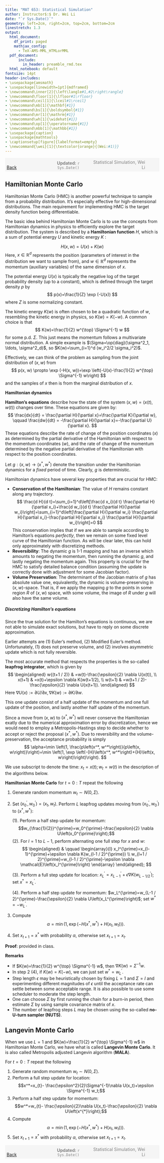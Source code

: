 ```yaml
---
title: "MAT 653: Statistical Simulation"
author: Instructor$:$ Dr. Wei Li
date: "`r Sys.Date()`"
geometry: left=2cm, right=2cm, top=2cm, bottom=2cm
linestretch: 1.3
output:
  html_document:
    df_print: paged
    mathjax_config:
      - TeX-AMS-MML_HTMLorMML   
  pdf_document: 
      include:
        in_header: preamble_rmd.tex
  html_notebook: default
fontsize: 14pt
header-includes:
- \usepackage{amsmath}
- \usepackage[linewidth=1pt]{mdframed}
- \newcommand\inner[2]{\left\langle#1,#2\right\rangle}
- \newcommand\floor[1]{\lfloor#1\rfloor}
- \newcommand\ceil[1]{\lceil#1\rceil}
- \newcommand\mb[1]{\mathbf{#1}}
- \newcommand\bs[1]{\boldsymbol{#1}}
- \newcommand\mr[1]{\mathrm{#1}}
- \newcommand\wh[1]{\widehat{#1}}
- \newcommand\op[1]{\operatorname{#1}}
- \newcommand\mbb[1]{\mathbb{#1}}
- \usepackage{caption}
- \usepackage{mathtools}
- \captionsetup[figure]{labelformat=empty}
- \newcommand{\wei}[1]{\textcolor{orange}{(Wei:#1)}}
---
```



<script type="text/x-mathjax-config">
MathJax.Hub.Config({
  TeX: { equationNumbers: { autoNumber: "AMS" } }
});
</script>


<span style="background-color: #f5f5f5; padding: 5px; display: block;">
    <span style="width: 25%; display: inline-block; text-align: left;">
        [Back](javascript:window.history.back())
    </span>
    <span style="width: 30%; display: inline-block; text-align: center; color: grey;">
        **Updated:** `r Sys.Date()`
    </span>
    <span style="width: 35%; display: inline-block; text-align: right; color: grey;">
        Statistical Simulation, Wei Li
    </span>
</span>

<!------------->


## Hamiltonian Monte Carlo

Hamiltonian Monte Carlo (HMC) is another powerful technique to sample from a probability distribution. It's especially effective for high-dimensional distributions. The main requirement for implementing HMC is the target density function being differentiable.

The basic idea behind Hamiltonian Monte Carlo is to use the concepts from Hamiltonian dynamics in physics to efficiently explore the target distribution. The system is described by a **Hamiltonian function** $H$, which is a sum of potential energy $U$ and kinetic energy $K$ :

$$
H(x, w) = U(x) + K(w)
$$
Here, $x \in \mathbb{R}^d$ represents the position (parameters of interest in the distribution we want to sample from), and $w \in \mathbb{R}^d$ represents the momentum (auxiliary variables) of the same dimension of $x$.

The potential energy $U(x)$ is typically the negative log of the target probability density (up to a constant), which is defined through the target density $p$ by 
$$
p(x)=\frac{1}{Z} \exp (-U(x))
$$
where $Z$ is some normalizing constant. 

The kinetic energy $K(w)$ is often chosen to be a quadratic function of $w$, resembling the kinetic energy in physics, so $K(w)=K(-w)$. A common choice is that 
$$
K(w)=\frac{1}{2} w^{\top} \Sigma^{-1} w
$$
for some p.d. $\Sigma$. This just means the momentum follows a multivariate normal distribution. A simple example is $\Sigma=\op{diag}(\sigma^2_1, \ldots, \sigma^2_d)$, so $K(w)=\sum_{i=1}^d (w_i^2/2 \sigma_i^2)$.

Effectively, we can think of the problem as sampling from the joint distribution of $(x, w)$ from 
$$
p(x, w) \propto \exp (-H(x, w))=\exp \left(-U(x)-\frac{1}{2} w^{\top} \Sigma^{-1} w\right)
$$
and the samples of $x$ then is from the marginal distribution of $x$.

**Hamiltonian dynamics**

**Hamilton's equations** describe how the state of the system $(x, w)=(x(t), w(t))$ changes over time. These equations are given by:
$$
\frac{dx}{dt} = \frac{\partial H}{\partial x}=\frac{\partial K}{\partial w}, \qquad \frac{dw}{dt} = -\frac{\partial H}{\partial x}=-\frac{\partial U}{\partial x}.
$$
These equations describe the rate of change of the position coordinates $(x)$ as determined by the partial derivative of the Hamiltonian with respect to the momentum coordinates $(w)$, and the rate of change of the momentum determined by the negative partial derivative of the Hamiltonian with respect to the position coordinates. 

Let $g: (x, w) \to (x^*, w^*)$ denote the transition under the Hamiltonian dynamics for a *fixed* period of time. Clearly, $g$ is deterministic. 

Hamiltonian dynamics have several key properties that are crucial for HMC:

- **Conservation of the Hamiltonian**: The value of $H$ remains constant along any trajectory.
$$
\frac{d H}{d t}=\sum_{i=1}^d\left[\frac{d x_i}{d t} \frac{\partial H}{\partial x_i}+\frac{d w_i}{d t} \frac{\partial H}{\partial w_i}\right]=\sum_{i=1}^d\left[\frac{\partial H}{\partial w_i} \frac{\partial H}{\partial x_i}-\frac{\partial H}{\partial x_i} \frac{\partial H}{\partial w_i}\right]=0
$$
This conservation implies that if we are able to sample according to Hamilton's equations *perfectly*, then we remain on some fixed level curve of the Hamiltonian function. As will be clear later, this can hold only approximately with discretizing methods.
- **Reversibility**: The dynamic $g$ is 1-1 mapping and has an inverse which amounts to negating the momentum, then running the dynamic $g$, and lastly negating the momentum again. This property is crucial for the HMC to satisfy detailed balance condition (assuming the update is correctly done with adjustment for some Jacobian factor). 
- **Volume Preservation**: The determinant of the Jacobian matrix of $g$ has absolute value one, equivalently, the dynamic is volume-preserving in $(x ,w)$-space. That is, if we apply the mapping $g$ to the points in some region $R$ of $(x, w)$ space, with some volume, the image of $R$ under $g$ will also have the same volume.

##### Discretizing Hamilton's equations

Since the true solution for the Hamilton's equations is continuous, we are not able to simulate exact solutions, but have to reply on some discrete approximation. 

Earlier attempts are (1) Euler's method, (2) Modified Euler's method. Unfortunately, (1) does not preserve volume, and (2) involves asymmetric update which is not fully reversible. 

The most accurate method that respects the properties is the so-called **leapfrog integrator**, which is given by
$$
\begin{aligned}
w{(t+1 / 2)} & =w(t)-\frac{\epsilon}{2} \nabla U(x(t)), \\
x(t+1) & =x(t)+\epsilon \nabla K(w(t+1/2), \\
w(t+1) & =w(t+1 / 2)-\frac{\epsilon}{2}  \nabla U(x(t+1)).
\end{aligned}
$$
Here $\nabla U(x):= \partial U/\partial x, \nabla K(w):= \partial K/\partial w$. 

This one update consist of a half update of the momentum and one full update of the position, and lastly another half update of the momentum. 

Since a move from $(x , w)$ to $(x^*, w^*)$ will never conserve the Hamiltonian exatly due to the numerical approximation error by discretization, hence we would need to employ a Metropolis-Hastings step to decide whether to accept or reject the proposal $(x^*, w^*)$. Due to reversibility and the volume-preservation, the acceptance probability is simply
$$
\alpha=\min \left(1, \frac{p\left(x^*, w^*\right)}{p\left(x, w\right)}\right)=\min \left(1, \exp \left(-{H}\left(x^*, w^*\right)+{H}\left(x, w\right)\right)\right).
$$

We use subscript to denote the time: $x_t=x(t); w_t=w(t)$ in the description of the algorithms below.

**Hamiltonian Monte Carlo** for $t=0: T$ repeat the following

1. Generate random momentum $w_{t} \sim {N}({0}, {\Sigma})$.
2. Set $\left(x_0^{\prime}, w_0^{\prime}\right)=\left(x_{t}, w_{t}\right)$. Perform $L$ leapfrog updates moving from $(x_0^{\prime}, w_0^{\prime})$ to $(x^{*}, w^{*})$: 

   (1). Perform a half step update for momentum: $$w_{\frac{1}{2}}^{\prime}=w_0^{\prime}-\frac{\epsilon}{2} \nabla U\left(x_0^{\prime}\right);$$
   (2). $\text {For } l=1$ to $L-1,$ perform alternating one full step for $x$ and $w$:
$$
\begin{aligned}
& \qquad \begin{array}{l}
x_l^{\prime}=x_{l-1}^{\prime}+\epsilon \nabla K(w_{l-1 / 2}^{\prime}) \\
w_{l+1 / 2}^{\prime}=w_{l-1 / 2}^{\prime}-\epsilon \nabla \mathcal{E}\left(x_l^{\prime}\right)
\end{array}
\end{aligned};
$$

   (3). Perform a full step update for location: $x_L^{\prime}=x_{L-1}^{\prime}+\epsilon \nabla K(w_{L-1 / 2}^{\prime})$; set $x^* = x_L^{\prime}$.
   
   (4). Perform a half step update for momentum: $w_L^{\prime}=w_{L-1 / 2}^{\prime}-\frac{\epsilon}{2} \nabla U\left(x_L^{\prime}\right)$;  set $w^* = - w_L^{\prime}$.
   
3. Compute 
$$\alpha=\min \left(1, \exp \left(-{H}\left(x^*, w^*\right)+{H}\left(x_{t}, w_{t}\right)\right)\right).$$
4. Set $x_{t+1}=x^*$ with probability $\alpha$, otherwise set $x_{t+1}=x_{t}$.

**Proof**: provided in class.

**Remarks**

- If $K(w)=\frac{1}{2} w^{\top} \Sigma^{-1} w$, then $\nabla K(w) = \Sigma^{-1}w.$
- In step 2 (4), if $K(w)=K(-w)$, we can just set $w^* = w_L^{\prime}$.
- Step length $\epsilon$ may be heuristically chosen by fixing $L=1$ and $\Sigma=I$ and experimenting different magnitudes of $\epsilon$ until the acceptance rate can settle between some acceptable range. It is also possible to use some scheduler to moderate the step length.
- One can choose $\Sigma$ by first running the chain for a burn-in period, then estimate $\Sigma$ by using sample covariance matrix of $x$.
- The number of leapfrog steps $L$ may be chosen using the so-called **no-U-turn sampler (NUTS)**.


## Langevin Monte Carlo

When we use $L=1$ and $K(w)=\frac{1}{2} w^{\top} \Sigma^{-1} w$ in Hamiltonian Monte Carlo, we have what is called **Langevin Monte Carlo**. It is also called Metropolis adjusted Langevin algorithm (**MALA**). 

For $t=0: T$ repeat the following

1. Generate random momentum $w_{t} \sim {N}({0}, {\Sigma})$.
2. Perform a full step update for location: 
$$x^*=x_{t}- \frac{\epsilon^2}{2}\Sigma^{-1}\nabla U(x_t)+\epsilon \Sigma^{-1} w_t;$$
3. Perform a half step update for momentum: 
$$w^*=w_{t}- \frac{\epsilon}{2}\nabla U(x_t)-\frac{\epsilon}{2} \nabla U\left(x^{*}\right);$$
4. Compute 
$$\alpha=\min \left(1, \exp \left(-{H}\left(x^*, w^*\right)+{H}\left(x_{t}, w_{t}\right)\right)\right).$$
5. Set $x_{t+1}=x^*$ with probability $\alpha$, otherwise set $x_{t+1}=x_{t}$.


<!------------->
<span style="background-color: #f5f5f5; padding: 5px; display: block;">
    <span style="width: 25%; display: inline-block; text-align: left;">
        [Back](javascript:window.history.back())
    </span>
    <span style="width: 30%; display: inline-block; text-align: center; color: grey;">
        **Updated:** `r Sys.Date()`
    </span>
    <span style="width: 35%; display: inline-block; text-align: right; color: grey;">
        Statistical Simulation, Wei Li
    </span>
</span>
 